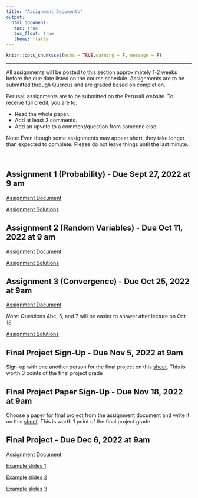 ```yaml
---
title: "Assignment Documents"
output: 
  html_document:
   toc: true
   toc_float: true
   theme: flatly
---
```


```r
knitr::opts_chunk$set(echo = TRUE,warning = F, message = F)
```
******

All assignments will be posted to this section approximately 1-2 weeks before the due date listed on the course schedule.  Assignments are to be submitted through Quercus and are graded based on completion.  

Perusall assignments are to be submitted on the Perusall website.  To receive full credit, you are to:

* Read the whole paper.
* Add at least 3 comments.
* Add an upvote to a comment/question from someone else.

Note: Even though some assignments may appear short, they take longer than expected to complete. Please do not leave things until the last minute. 

<br>

## Assignment 1 (Probability) - Due Sept 27, 2022 at 9 am

[Assignment Document](https://drive.google.com/file/d/1d-52W4AZN-YGdi6AV2OzxGWD5J886JcS/view?usp=sharing)

[Assignment Solutions](https://q.utoronto.ca/courses/273117/files)


## Assignment 2 (Random Variables) - Due Oct 11, 2022 at 9 am

[Assignment Document](https://drive.google.com/drive/folders/1O708lq2WE6e_w3F-LM6ePvCkoTlkXUPB?usp=sharing)

[Assignment Solutions](https://q.utoronto.ca/courses/273117/files)

## Assignment 3 (Convergence) - Due Oct 25, 2022 at 9am

[Assignment Document](https://drive.google.com/file/d/1ScLoIVTKGqGElteXGfjic4e268kV1fVT/view?usp=sharing)

*Note*: Questions 4bc, 5, and 7 will be easier to answer after lecture on Oct 18.

[Assignment Solutions](https://q.utoronto.ca/courses/273117/files)

## Final Project Sign-Up - Due Nov 5, 2022 at 9am

Sign-up with one another person for the final project on this [sheet](https://docs.google.com/spreadsheets/d/1LQhUz7_ng45QicVoRSQStZ_LKLacc_KQTr9ZqvsatRk/edit?usp=sharing).  This is worth 3 points of the final project grade

## Final Project Paper Sign-Up - Due Nov 18, 2022 at 9am

Choose a paper for final project from the assignment document and write it on this [sheet](https://docs.google.com/spreadsheets/d/1LQhUz7_ng45QicVoRSQStZ_LKLacc_KQTr9ZqvsatRk/edit?usp=sharing).  This is worth 1 point of the final project grade


## Final Project - Due Dec 6, 2022 at 9am

[Assignment Document](https://drive.google.com/file/d/1KJxSB6QepEJvUEWGa26BeF-fQIQsHEbV/view?usp=sharing)

[Example slides 1](https://drive.google.com/file/d/1ThiAcJv5YlPMYM45bwMSEouQpSwHA9J4/view?usp=sharing)

[Example slides 2](https://drive.google.com/file/d/1uvNmNj6H8XDtB_qNTVXhO6By_pg7iyI0/view?usp=sharing)

[Example slides 3](https://drive.google.com/file/d/1GyFvZqYHuT9OOnkduUmBhD3nLxGyH4H-/view?usp=sharing)



